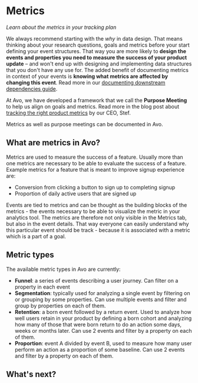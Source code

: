 
# Metrics

*Learn about the metrics in your tracking plan*

We always recommend starting with the _why_ in data design. That means thinking about your research questions, goals and metrics before your start defining your event structures. That way you are more likely to **design the events and properties you need to measure the success of your product update** – and won't end up with designing and implementing data structures that you don't have any use for. The added benefit of documenting metrics in context of your events is **knowing what metrics are affected by changing this event**. Read more in our [documenting downstream dependencies guide](/data-design/documenting-downstream-dependencies).

At Avo, we have developed a framework that we call the **Purpose Meeting** to help us align on goals and metrics. Read more in the blog post about [tracking the right product metrics]() by our CEO, Stef.

Metrics as well as purpose meetings can be documented in Avo.

## What are metrics in Avo?

Metrics are used to measure the success of a feature. Usually more than one metrics are necessary to be able to evaluate the success of a feature. Example metrics for a feature that is meant to improve signup experience are:
- Conversion from clicking a button to sign up to completing signup
- Proportion of daily active users that are signed up

Events are tied to metrics and can be thought as the building blocks of the metrics - the events necessary to be able to visualize the metric in your analytics tool. The metrics are therefore not only visible in the Metrics tab, but also in the event details. That way everyone can easily understand why this particular event should be track - because it is associated with a metric which is a part of a goal.

## Metric types

The available metric types in Avo are currently:
- **Funnel**: a series of events describing a user journey. Can filter on a property in each event
- **Segmentation**: typically used for analyzing a single event by filtering on or grouping by some properties. Can use multiple events and filter and group by properties on each of them.
- **Retention**: a born event followed by a return event. Used to analyze how well users retain in your product by defining a born cohort and analyzing how many of those that were born return to do an action some days, weeks or months later. Can use 2 events and filter by a property on each of them.
- **Proportion**: event A divided by event B, used to measure how many user perform an action as a proportion of some baseline. Can use 2 events and filter by a property on each of them.

## What's next?

<TwoCol>
  <PageLink
    image={'/docs/images/svg/analyticsmanager.svg'}
    title="Defining a metric in Avo"
    description="Step by step guide on how to define a metric in Avo"
    href={'/data-design/start-data-design#defining-a-metric'}
  />
  <PageLink
    image={'/docs/images/svg/analyticsmanager.svg'}
    title="Organizing Metrics and Events"
    description="How to organize metrics and events in Avo."
    href={'/data-design/organizing-metrics-and-events'}
  />
  <PageLink
    image={'/docs/images/svg/analyticsmanager.svg'}
    title="Documenting Purpose Meetings in Avo"
    description="How to document the result of a purpose meeting in Avo."
    href={'/docs/data-design/guides/documenting-purpose-meetings-in-avo'}
  />
</TwoCol>
